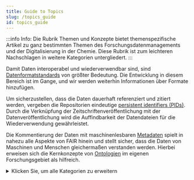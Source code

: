 ```yaml
---
title: Guide to Topics
slug: /topics_guide
id: topics_guide
---
```


:::info Info:
Die Rubrik Themen und Konzepte bietet themenspezifische Artikel zu ganz bestimmten Themen des Forschungsdatenmanagements und der Digitalisierung in der Chemie. Diese Rubrik ist zum leichteren Nachschlagen in weitere Kategorien untergliedert. 
:::

Damit Daten interoperabel und wiederverwendbar sind, sind [Datenformatstandards](62_data_formats/00_format_standards.mdx) von größter Bedeutung. Die Entwicklung in diesem Bereich ist im Gange, und wir werden weiterhin Informationen über Formate hinzufügen.

Um sicherzustellen, dass die Daten dauerhaft referenziert und zitiert werden, vergeben die Repositorien eindeutige [persistent identifiers (PIDs)](/docs/pid). Durch die Verknüpfung der Zeitschriftenveröffentlichung mit der Datenveröffentlichung wird die Auffindbarkeit der Datendateien für die Wiederverwendung gewährleistet.

Die Kommentierung der Daten mit maschinenlesbaren [Metadaten](63_data_description_annotation/10_metadata.mdx) spielt in nahezu alle Aspekte von FAIR hinein und stellt sicher, dass die Daten von Maschinen und Menschen gleichermaßen verstanden werden. Hierbei erweisen sich die Kernkonzepte von [Ontologien](/docs/ontology) im eigenen Forschungsgebiet als hilfreich.

<details>
<summary>Klicken Sie, um alle Kategorien zu erweitern</summary>
  
<h3>Themen & Konzepte</h3>
 
<a href="/docs/identifiers">Identifiers</a> <br />
<a href="/docs/format_standards">Data Formats</a> <br />
<a href="/docs/data_description_annotation">Datenbeschreibung und -anmerkung</a> <br />

</details>
